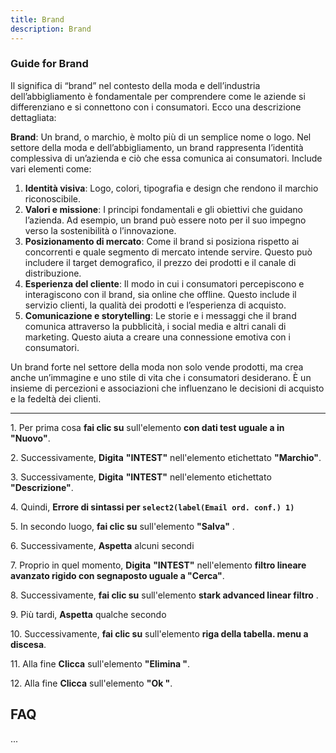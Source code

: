 ```yaml
---
title: Brand
description: Brand
---
```


### Guide for Brand

Il significa di “brand” nel contesto della moda e dell’industria dell’abbigliamento è fondamentale per comprendere come le aziende si differenziano e si connettono con i consumatori. Ecco una descrizione dettagliata:

**Brand**: Un brand, o marchio, è molto più di un semplice nome o logo. Nel settore della moda e dell’abbigliamento, un brand rappresenta l’identità complessiva di un’azienda e ciò che essa comunica ai consumatori. Include vari elementi come:

1. **Identità visiva**: Logo, colori, tipografia e design che rendono il marchio riconoscibile.
2. **Valori e missione**: I principi fondamentali e gli obiettivi che guidano l’azienda. Ad esempio, un brand può essere noto per il suo impegno verso la sostenibilità o l’innovazione.
3. **Posizionamento di mercato**: Come il brand si posiziona rispetto ai concorrenti e quale segmento di mercato intende servire. Questo può includere il target demografico, il prezzo dei prodotti e il canale di distribuzione.
4. **Esperienza del cliente**: Il modo in cui i consumatori percepiscono e interagiscono con il brand, sia online che offline. Questo include il servizio clienti, la qualità dei prodotti e l’esperienza di acquisto.
5. **Comunicazione e storytelling**: Le storie e i messaggi che il brand comunica attraverso la pubblicità, i social media e altri canali di marketing. Questo aiuta a creare una connessione emotiva con i consumatori.

Un brand forte nel settore della moda non solo vende prodotti, ma crea anche un’immagine e uno stile di vita che i consumatori desiderano. È un insieme di percezioni e associazioni che influenzano le decisioni di acquisto e la fedeltà dei clienti.

***

1\. Per prima cosa **fai clic su** sull'elemento **con dati test uguale a in "Nuovo"**.

2\. Successivamente, **Digita** **"INTEST"** nell'elemento etichettato **"Marchio"**.

3\. Successivamente, **Digita** **"INTEST"** nell'elemento etichettato **"Descrizione"**.

4\. Quindi, **Errore di sintassi per `select2(label(Email ord. conf.) 1)`**

5\. In secondo luogo, **fai clic su** sull'elemento **"Salva"** .

6\. Successivamente, **Aspetta** alcuni secondi

7\. Proprio in quel momento, **Digita** **"INTEST"** nell'elemento **filtro lineare avanzato rigido con segnaposto uguale a "Cerca"**.

8\. Successivamente, **fai clic su** sull'elemento **stark advanced linear filtro** .

9\. Più tardi, **Aspetta** qualche secondo

10\. Successivamente, **fai clic su** sull'elemento **riga della tabella. menu a discesa**.

11\. Alla fine **Clicca** sull'elemento **"Elimina "**.

12\. Alla fine **Clicca** sull'elemento **"Ok "**.

## FAQ

...